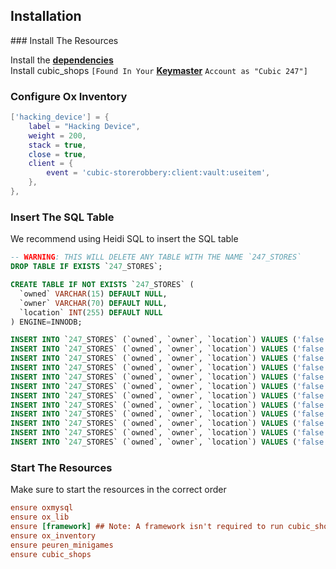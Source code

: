 ## Installation


<Steps>
### Install The Resources
 
Install the [**dependencies**](../shops#dependencies) <br/>
Install cubic_shops `[Found In Your` [**Keymaster**](https://keymaster.fivem.net) `Account as "Cubic 247"]`

### Configure Ox Inventory

<FileTree>
  <FileTree.Folder name="ox_inventory" defaultOpen>
    <FileTree.Folder name="data" defaultOpen>
      <FileTree.File name="items.lua" />
    </FileTree.Folder>
  </FileTree.Folder>
</FileTree>

```lua filename="items.lua" copy showLineNumbers
['hacking_device'] = { 
	label = "Hacking Device",
	weight = 200,
	stack = true,
	close = true,
	client = {
		event = 'cubic-storerobbery:client:vault:useitem',
	},
},
```

### Insert The SQL Table

We recommend using Heidi SQL to insert the SQL table

<FileTree>
  <FileTree.Folder name="cubic_shops" defaultOpen>
    <FileTree.Folder name="cfg" defaultOpen>
      <FileTree.File name="sql.sql" />
    </FileTree.Folder>
  </FileTree.Folder>
</FileTree>

```sql filename="sql.sql" copy showLineNumbers
-- WARNING: THIS WILL DELETE ANY TABLE WITH THE NAME `247_STORES`
DROP TABLE IF EXISTS `247_STORES`;

CREATE TABLE IF NOT EXISTS `247_STORES` (
  `owned` VARCHAR(15) DEFAULT NULL,
  `owner` VARCHAR(70) DEFAULT NULL,
  `location` INT(255) DEFAULT NULL
) ENGINE=INNODB;

INSERT INTO `247_STORES` (`owned`, `owner`, `location`) VALUES ('false', NULL, '1');
INSERT INTO `247_STORES` (`owned`, `owner`, `location`) VALUES ('false', NULL, '2');
INSERT INTO `247_STORES` (`owned`, `owner`, `location`) VALUES ('false', NULL, '3');
INSERT INTO `247_STORES` (`owned`, `owner`, `location`) VALUES ('false', NULL, '4');
INSERT INTO `247_STORES` (`owned`, `owner`, `location`) VALUES ('false', NULL, '5');
INSERT INTO `247_STORES` (`owned`, `owner`, `location`) VALUES ('false', NULL, '6');
INSERT INTO `247_STORES` (`owned`, `owner`, `location`) VALUES ('false', NULL, '7');
INSERT INTO `247_STORES` (`owned`, `owner`, `location`) VALUES ('false', NULL, '8');
INSERT INTO `247_STORES` (`owned`, `owner`, `location`) VALUES ('false', NULL, '9');
INSERT INTO `247_STORES` (`owned`, `owner`, `location`) VALUES ('false', NULL, '10');
INSERT INTO `247_STORES` (`owned`, `owner`, `location`) VALUES ('false', NULL, '11'); -- Optional, gabz 24/7 next to Otto's
INSERT INTO `247_STORES` (`owned`, `owner`, `location`) VALUES ('false', NULL, '12');
```

### Start The Resources

Make sure to start the resources in the correct order

```ini filename="server.cfg" copy showLineNumbers
ensure oxmysql
ensure ox_lib
ensure [framework] ## Note: A framework isn't required to run cubic_shops
ensure ox_inventory
ensure peuren_minigames
ensure cubic_shops
```
</Steps>